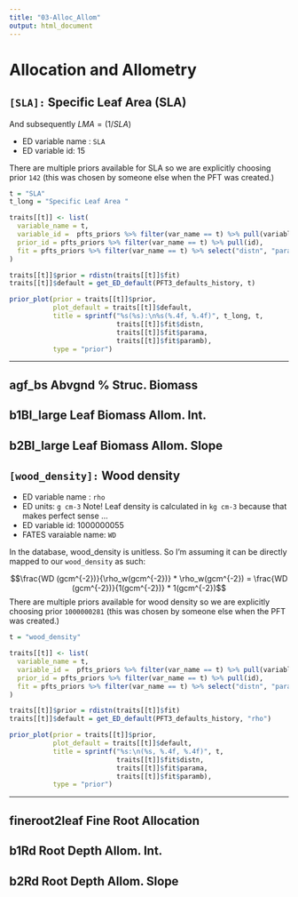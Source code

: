 ```yaml
---
title: "03-Alloc_Allom"
output: html_document
---
```


# Allocation and Allometry {-}

## `[SLA]:` Specific Leaf Area (SLA) {-}
And subsequently $LMA = (1/SLA)$

- ED variable name : `SLA`
- ED variable id: 15

There are multiple priors available for SLA so we are explicitly choosing prior
`142` (this was chosen by someone else when the PFT was created.)

```r
t = "SLA"
t_long = "Specific Leaf Area "

traits[[t]] <- list(
  variable_name = t,
  variable_id =  pfts_priors %>% filter(var_name == t) %>% pull(variable_id),
  prior_id = pfts_priors %>% filter(var_name == t) %>% pull(id),
  fit = pfts_priors %>% filter(var_name == t) %>% select("distn", "parama", "paramb")
)

traits[[t]]$prior = rdistn(traits[[t]]$fit)
traits[[t]]$default = get_ED_default(PFT3_defaults_history, t)

prior_plot(prior = traits[[t]]$prior, 
           plot_default = traits[[t]]$default,
           title = sprintf("%s(%s):\n%s(%.4f, %.4f)", t_long, t, 
                           traits[[t]]$fit$distn, 
                           traits[[t]]$fit$parama,
                           traits[[t]]$fit$paramb),
           type = "prior")
```

--------------------------------------------------------------------------------

## agf_bs   Abvgnd % Struc. Biomass  {-}

##  b1Bl_large  Leaf Biomass Allom. Int.  {-}

## b2Bl_large Leaf Biomass Allom. Slope  {-}

## `[wood_density]:` Wood density {-}

- ED variable name : `rho`
- ED units: `g cm-3` Note! Leaf density is calculated in `kg cm-3` because that makes perfect sense ... 
- ED variable id: 1000000055
- FATES varaiable name: `WD`

In the database, wood_density is unitless. 
So I'm assuming it can be directly mapped to our `wood_density` as such:

$$\frac{WD (gcm^{-2})}{\rho_w(gcm^{-2})} * \rho_w(gcm^{-2}) =  \frac{WD (gcm^{-2})}{1(gcm^{-2})} * 1(gcm^{-2})$$
There are multiple priors available for wood density so we are explicitly choosing prior `1000000281` (this was chosen by someone else when the PFT was created.)

```r
t = "wood_density"

traits[[t]] <- list(
  variable_name = t,
  variable_id =  pfts_priors %>% filter(var_name == t) %>% pull(variable_id),
  prior_id = pfts_priors %>% filter(var_name == t) %>% pull(id),
  fit = pfts_priors %>% filter(var_name == t) %>% select("distn", "parama", "paramb")
)

traits[[t]]$prior = rdistn(traits[[t]]$fit)
traits[[t]]$default = get_ED_default(PFT3_defaults_history, "rho")

prior_plot(prior = traits[[t]]$prior, 
           plot_default = traits[[t]]$default,
           title = sprintf("%s:\n(%s, %.4f, %.4f)", t, 
                           traits[[t]]$fit$distn, 
                           traits[[t]]$fit$parama,
                           traits[[t]]$fit$paramb),
           type = "prior")
```

--------------------------------------------------------------------------------

## fineroot2leaf      Fine Root Allocation {-}

## b1Rd    Root Depth Allom. Int. {-}

## b2Rd   Root Depth Allom. Slope {-}


